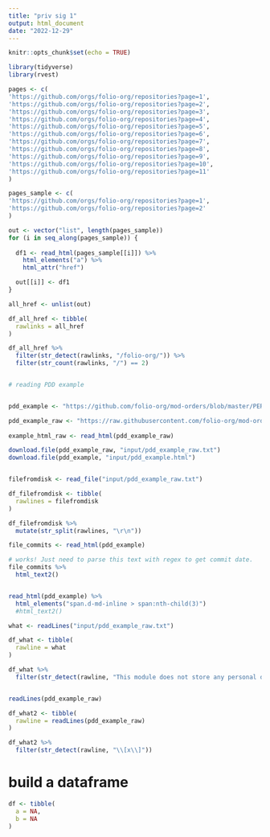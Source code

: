 ```yaml
---
title: "priv sig 1"
output: html_document
date: "2022-12-29"
---
```


```r
knitr::opts_chunk$set(echo = TRUE)
```

```r
library(tidyverse)
library(rvest)

pages <- c(
'https://github.com/orgs/folio-org/repositories?page=1',
'https://github.com/orgs/folio-org/repositories?page=2',
'https://github.com/orgs/folio-org/repositories?page=3',
'https://github.com/orgs/folio-org/repositories?page=4',
'https://github.com/orgs/folio-org/repositories?page=5',
'https://github.com/orgs/folio-org/repositories?page=6',
'https://github.com/orgs/folio-org/repositories?page=7',
'https://github.com/orgs/folio-org/repositories?page=8',
'https://github.com/orgs/folio-org/repositories?page=9',
'https://github.com/orgs/folio-org/repositories?page=10',
'https://github.com/orgs/folio-org/repositories?page=11'
)

pages_sample <- c(
'https://github.com/orgs/folio-org/repositories?page=1',
'https://github.com/orgs/folio-org/repositories?page=2'
)


```

```r
out <- vector("list", length(pages_sample))
for (i in seq_along(pages_sample)) {
  
  df1 <- read_html(pages_sample[[i]]) %>% 
    html_elements("a") %>% 
    html_attr("href")

  out[[i]] <- df1
}


```


```r
all_href <- unlist(out)

df_all_href <- tibble(
  rawlinks = all_href
)

df_all_href %>%
  filter(str_detect(rawlinks, "/folio-org/")) %>%
  filter(str_count(rawlinks, "/") == 2) 



```

```r
# reading PDD example


pdd_example <- "https://github.com/folio-org/mod-orders/blob/master/PERSONAL_DATA_DISCLOSURE.md"

pdd_example_raw <- "https://raw.githubusercontent.com/folio-org/mod-orders/master/PERSONAL_DATA_DISCLOSURE.md"
  
example_html_raw <- read_html(pdd_example_raw)

download.file(pdd_example_raw, "input/pdd_example_raw.txt")
download.file(pdd_example, "input/pdd_example.html")


filefromdisk <- read_file("input/pdd_example_raw.txt")

df_filefromdisk <- tibble(
  rawlines = filefromdisk
)

df_filefromdisk %>%
  mutate(str_split(rawlines, "\r\n"))

file_commits <- read_html(pdd_example)

# works! Just need to parse this text with regex to get commit date.
file_commits %>%
  html_text2()


read_html(pdd_example) %>%
  html_elements("span.d-md-inline > span:nth-child(3)")
  #html_text2()


```
```r
what <- readLines("input/pdd_example_raw.txt")

df_what <- tibble(
  rawline = what
)

df_what %>%
  filter(str_detect(rawline, "This module does not store any personal data"))


readLines(pdd_example_raw)

df_what2 <- tibble(
  rawline = readLines(pdd_example_raw)
)

df_what2 %>%
  filter(str_detect(rawline, "\\[x\\]"))

```

# build a dataframe
```r
df <- tibble(
  a = NA,
  b = NA
)


```

